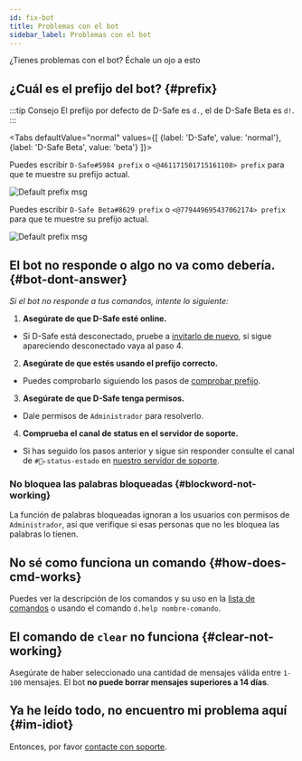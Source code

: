 ```yaml
---
id: fix-bot
title: Problemas con el bot
sidebar_label: Problemas con el bot
---
```


¿Tienes problemas con el bot? Échale un ojo a esto

## ¿Cuál es el prefijo del bot? {#prefix}
:::tip Consejo
El prefijo por defecto de D-Safe es `d.`, el de D-Safe Beta es `d!`.
:::

<Tabs
  defaultValue="normal"
  values={[
    {label: 'D-Safe', value: 'normal'},
    {label: 'D-Safe Beta', value: 'beta'}
  ]}>
  <TabItem value="normal">

  Puedes escribir `D-Safe#5984 prefix` o ``<@461171501715161108> prefix`` para que te muestre su prefijo actual.

  ![Default prefix msg](https://media.discordapp.net/attachments/585838930700533774/779475164937191494/unknown.png)

  </TabItem>

  <TabItem value="beta">

  Puedes escribir `D-Safe Beta#8629 prefix` o ``<@779449695437062174> prefix`` para que te muestre su prefijo actual.

  ![Default prefix msg](https://media.discordapp.net/attachments/585838930700533774/779475164937191494/unknown.png)

  </TabItem>
</Tabs>

## El bot no responde o algo no va como debería. {#bot-dont-answer}
*Si el bot no responde a tus comandos, intente lo siguiente:*

1. **Asegúrate de que D-Safe esté online.**
  * Si D-Safe está desconectado, pruebe a [invitarlo de nuevo](intro/invite.md), si sigue apareciendo desconectado vaya al paso 4.

2. **Asegúrate de que estés usando el prefijo correcto.**
  * Puedes comprobarlo siguiendo los pasos de [comprobar prefijo](#prefix).

3. **Asegúrate de que D-Safe tenga permisos.**
  * Dale permisos de `Administrador` para resolverlo.

4. **Comprueba el canal de status en el servidor de soporte.**
  * Si has seguido los pasos anterior y sigue sin responder consulte el canal de `#🚦▹status-estado` en [nuestro servidor de soporte](troubleshooting/support.mdx).

### No bloquea las palabras bloqueadas {#blockword-not-working}
La función de palabras bloqueadas ignoran a los usuarios con permisos de `Administrador`, así que verifique si esas personas que no les bloquea las palabras lo tienen.

## No sé como funciona un comando {#how-does-cmd-works}
Puedes ver la descripción de los comandos y su uso en la [lista de comandos](basics/commands.md) o usando el comando ``d.help nombre-comando``.

## El comando de `clear` no funciona {#clear-not-working}
Asegúrate de haber seleccionado una cantidad de mensajes válida entre `1-100` mensajes. El bot **no puede borrar mensajes superiores a 14 días**.

## Ya he leído todo, no encuentro mi problema aquí {#im-idiot}
Entonces, por favor [contacte con soporte](troubleshooting/support.mdx).
